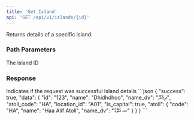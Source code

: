 ```yaml
---
title: 'Get Island'
api: 'GET /api/v1/islands/{id}'
---
```


Returns details of a specific island.

### Path Parameters

<ParamField path="id" type="string" required>
  The island ID
</ParamField>

### Response

<ResponseField name="success" type="boolean" required>
  Indicates if the request was successful
</ResponseField>

<ResponseField name="data" type="object" required>
  Island details
</ResponseField>

<ResponseExample>
```json
{
  "success": true,
  "data": {
    "id": "123",
    "name": "Dhidhdhoo",
    "name_dv": "ދިއްދޫ",
    "atoll_code": "HA",
    "location_id": "A01",
    "is_capital": true,
    "atoll": {
      "code": "HA",
      "name": "Haa Alif Atoll",
      "name_dv": "ހއ އަތޮޅު"
    }
  }
}
```
</ResponseExample> 